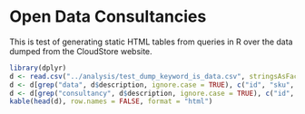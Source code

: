 Open Data Consultancies
=======================

This is test of generating static HTML tables from queries in R over the data 
dumped from the CloudStore website.

```r
library(dplyr)
d <- read.csv("../analysis/test_dump_keyword_is_data.csv", stringsAsFactors = FALSE)
d <- d[grep("data", d$description, ignore.case = TRUE), c("id", "sku", "name", "description")]
d <- d[grep("consultancy", d$description, ignore.case = TRUE), c("id", "sku", "name", "description")]
kable(head(d), row.names = FALSE, format = "html")
```
